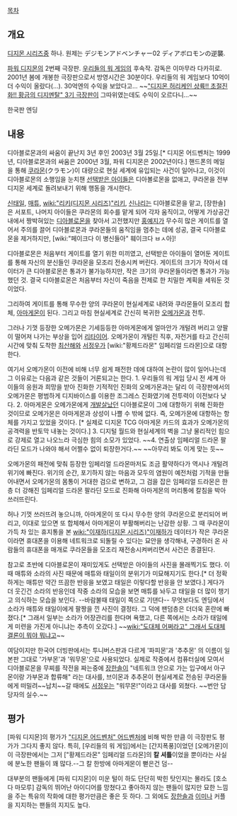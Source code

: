 [[목차]]

== 개요 ==
[[디지몬 시리즈]]중 하나. 원제는 デジモンアドベンチャー02 ディアボロモンの逆襲.

[[파워 디지몬]]의 2번째 극장판. [[우리들의 워 게임]]의 후속작. 감독은 이마무라 다카히로. 2001년 봄에 개봉한 극장판으로서 방영시간은 30분이다. 우리들의 워 게임보다 10억이 더 수익이 올랐다(...). 30억엔의 수익을 보았다고... ~~[["디지몬 허리케인 상륙!! 초절진화!! 황금의 디지멘탈" 3기 극장판]]이 그따위였는데도 수익이 오르다니...~~

{{{#!html
<iframe width="560" height="315" src="http://www.youtube.com/embed/DT-VuBoBPLI?rel=0" frameborder="0" allowfullscreen></iframe>
}}}
한국판 엔딩

== 내용 ==
디아블로몬과의 싸움이 끝난지 3년 후인 2003년 3월 25일.[* 디지몬 어드벤처는 1999년, 디아블로몬과의 싸움은 2000년 3월, 파워 디지몬은 2002년이다.] 핸드폰의 메일을 통해 [[쿠라몬]](クラモン)이 대량으로 현실 세계에 유입되는 사건이 일어나고, 이것이 디아블로몬의 소행임을 눈치챈 [[선택받은 아이들]]은 디아볼로몬을 없애고, 쿠라몬을 전부 디지몬 세계로 돌려보내기 위해 행동을 개시한다.

[[신태일]], [[매튜]], [[wiki:"리키(디지몬 시리즈)"리키]], [[신나리]]는 디아블로몬을 맡고, [장한솔]은 서포트, 나머지 아이들은 쿠라몬의 회수를 맡게 되어 각자 움직이고, 어떻게 가상공간내에서 짱박혀있는 [[디아블로몬]]을 찾아서 고전했지만 [[홍예지]]가 무수히 많은 게이트를 열어서 주의를 끌어 디아블로몬과 쿠라몬들의 움직임을 멈추는 데에 성공, 결국 디아블로몬을 제거하지만, [wiki:"페이크다 이 병신들아" 훼이크다 ㅂㅅ아]!

디아블로몬은 처음부터 게이트를 열기 위한 미끼였고, 선택받은 아이들이 열어둔 게이트를 통해 자신의 분신들인 쿠라몬을 모조리 전송시켜 버린다. 게이트의 크기가 작아서 데이터가 큰 디아블로몬은 통과가 불가능하지만, 작은 크기의 쿠라몬들이라면 통과가 가능했던 것. 결국 디아블로몬은 처음부터 자신이 죽음을 전제로 한 치밀한 계획을 세워둔 것이었다.

그리하여 게이트를 통해 무수한 양의 쿠라몬이 현실세계로 내려와 쿠라몬들이 모조리 합체, [[아마게몬]]이 된다. 그리고 마침 현실세계로 간신히 복귀한 [[오메가몬]]과 전투.

그러나 기껏 등장한 오메가몬은 기세등등한 아마게몬에게 얼마안가 개털려 버리고 양팔이 떨어져 나가는 부상을 입어 [[리타이어]]. 오메가몬이 개털린 직후, 자전거를 타고 간신히 시간에 맞춰 도착한 [[최산해]]와 [[서정우]]가 [wiki:"황제드라몬" 임페리얼 드라몬]으로 대항한다.

여기서 오메가몬이 이전에 비해 너무 쉽게 패전한 데에 대하여 논란이 많이 일어나는데 그 이유로는 다음과 같은 것들이 거론되고는 한다.
1. 우리들의 워 게임 당시 전 세계 아이들의 응원과 희망을 받아 진화한 기적적인 진화의 오메가몬과는 달리 이 극장판에서의 오메가몬은 평범하게 디지바이스를 이용한 조그레스 진화였기에 전투력이 이전보다 낮다.
2. 아마게몬은 오메가몬에게 [[개발살]]났던 디아블로몬이 그에 대항하기 위해 진화한 것이므로 오메가몬은 아마게몬과 상성이 나쁠 수 밖에 없다. 즉, 오메가몬에 대항하는 항체를 가지고 있었을 것이다. [* 실제로 디지몬 TCG 아마게몬 카드의 효과가 오메가몬의 공격력을 반토막 내놓는 것이다.]
3. 디지털 월드와 현실세계의 벽을 그냥 물리적인 힘으로 강제로 열고 나오느라 극심한 힘의 소모가 있었다.
~~4. 연출상 임페리얼 드라몬 팔라딘 모드가 나와야 해서 어쩔수 없이 퇴장한거다.~~ ~~아무리 봐도 이게 맞는 듯~~

오메가몬의 패전에 맞춰 등장한 임페리얼 드라몬마저도 조금 활약하다가 역시나 개털려 위기에 빠진다. 위기의 순간, 포기하지 않는 마음과 모두의 염원이 예전처럼 기적을 만들어내면서 오메가몬의 몸통이 거대한 검으로 변하고, 그 검을 잡은 임페리얼 드라몬은 한층 더 강해진 임페리얼 드라몬 팔라딘 모드로 진화해 아마게몬의 머리통에 칼침을 박아 쓰러뜨린다.

허나 기껏 쓰러뜨려 놓으니까, 아마게몬이 또 다시 무수한 양의 쿠라몬으로 분리되어 버리고, 이대로 있으면 또 합체해서 아마게몬이 부활해버리는 난감한 상황. 그 때 쿠라몬이 가득 차 있는 휴지통을 본 [[wiki:"이재하(디지몬 시리즈)"이재하]]가 데이터가 작은 쿠라몬이라면 휴대폰을 이용해 네트워크로 되돌릴 수 있다는 묘안을 생각해내, 구경하러 온 사람들의 휴대폰을 매개로 쿠라몬들을 모조리 재전송시켜버리면서 사건은 종결된다. 

참고로 초반에 디아블로몬이 재미있게도 선택받은 아이들의 사진을 몰래찍기도 했다. 이때 매튜와 소라의 사진 때문에 매튜와 태일이의 분위기가 미묘해지기도 한다.[* 더 정확하게는 매튜만 약간 뜨끔한 반응을 보였고 태일은 이렇다할 반응을 안 보였다.] 게다가 더 웃긴건 소라의 반응인데 작중 소라의 모습을 보면 매튜를 놔두고 태일을 더 많이 챙기고 의식하는 모습을 보인다. --바람불때 태일이 쪽으로 기댄다-- 무엇보다도 엔딩에서 소라가 매튜와 태일이에게 팔짱을 낀 사진이 결정타. 그 덕에 팬덤층은 더더욱 혼란에 빠졌다.[* 그래서 일부는 소라가 어장관리를 한다며 욕했고, 다른 쪽에서는 소라가 태일에게 미련을 가진게 아니냐는 추측이 오갔다.] ~~[[wiki:"도대체 어쩌라고" 그래서 도대체 결론이 뭐야 뭐냐고]]~~

여담이지만 한국어 더빙판에서는 투니버스판과 다르게 '파피몬'과 '추추몬' 의 이름이 일본판 그대로 '가부몬'과 '워무몬'으로 사용되었다. 실제로 작중에서 컴퓨터실에 모여서 디아블로몬을 무찌를 작전을 짜는중에 [[장한솔]]이 "네트워크 안으로 가는 입구에서 아구몬이랑 가부몬과 합류해" 라는 대사를, 브이몬과 추추몬이 현실세계로 전송된 쿠라몬들에게 떠밀려~~납치~~갈 때에도 [[서정우]]는 "워무몬!"이라고 대사를 외쳤다. ~~번안 담당자의 실수.~~

== 평가 ==
[파워 디지몬]의 평가가 [["디지몬 어드벤처" 어드벤처]]에 비해 박한 만큼 이 극장판도 평가가 그다지 좋지 않다. 특히, [우리들의 워 게임]에서는 [간지폭풍]이었던 [오메가몬]이 이 극장판에서는 그저 ["황제드라몬" 임페리얼 드라몬]의 '''칼 셔틀'''이었을 뿐이라는 사실에 분노한 팬들이 꽤 많다.--그 칼 한방에 아마게몬이 뻗은건 덤--

대부분의 팬들에게 [파워 디지몬]이 미운 털이 하도 단단히 박힌 탓인지는 몰라도 [호소다 마모루] 감독의 뛰어난 아이디어를 망쳤다고 좋아하지 않는 팬들이 많지만 묘한 느낌을 주는 특유의 작화에 대한 평가만큼은 좋은 듯 하다. 그 외에도 [[장한솔]]과 [[이미나]] 커플을 지지하는 팬들의 지지도 높다.
